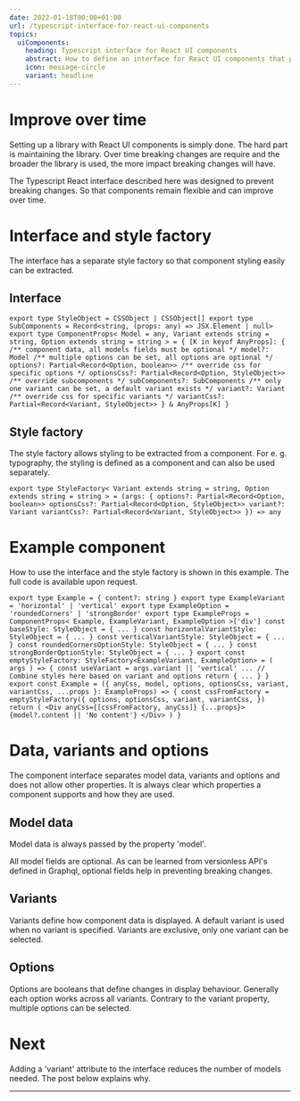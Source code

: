 ```yaml
---
date: 2022-01-18T00:00+01:00
url: /typescript-interface-for-react-ui-components
topics:
  uiComponents:
    heading: Typescript interface for React UI components
    abstract: How to define an interface for React UI components that prevents breaking changes.
    icon: message-circle
    variant: headline
---
```

# Improve over time

Setting up a library with React UI components is simply done. The hard part is maintaining the library. Over time breaking changes are require and the broader the library is used, the more impact breaking changes will have.

The Typescript React interface described here was designed to prevent breaking changes. So that components remain flexible and can improve over time.

# Interface and style factory

The interface has a separate style factory so that component styling easily can be extracted.

## Interface

`export type StyleObject = CSSObject | CSSObject[] export type SubComponents = Record<string, (props: any) => JSX.Element | null> export type ComponentProps< Model = any, Variant extends string = string, Option extends string = string > = { [K in keyof AnyProps]: { /** component data, all models fields must be optional */ model?: Model /** multiple options can be set, all options are optional */ options?: Partial<Record<Option, boolean>> /** override css for specific options */ optionsCss?: Partial<Record<Option, StyleObject>> /** override subcomponents */ subComponents?: SubComponents /** only one variant can be set, a default variant exists */ variant?: Variant /** override css for specific variants */ variantCss?: Partial<Record<Variant, StyleObject>> } & AnyProps[K] }`

## Style factory

The style factory allows styling to be extracted from a component. For e. g. typography, the styling is defined as a component and can also be used separately.

`export type StyleFactory< Variant extends string = string, Option extends string = string > = (args: { options?: Partial<Record<Option, boolean>> optionsCss?: Partial<Record<Option, StyleObject>> variant?: Variant variantCss?: Partial<Record<Variant, StyleObject>> }) => any`

# Example component

How to use the interface and the style factory is shown in this example. The full code is available upon request.

`export type Example = { content?: string } export type ExampleVariant = 'horizontal' | 'vertical' export type ExampleOption = 'roundedCorners' | 'strongBorder' export type ExampleProps = ComponentProps< Example, ExampleVariant, ExampleOption >['div'] const baseStyle: StyleObject = { ... } const horizontalVariantStyle: StyleObject = { ... } const verticalVariantStyle: StyleObject = { ... } const roundedCornersOptionStyle: StyleObject = { ... } const strongBorderOptionStyle: StyleObject = { ... } export const emptyStyleFactory: StyleFactory<ExampleVariant, ExampleOption> = ( args ) => { const useVariant = args.variant || 'vertical' ... // Combine styles here based on variant and options return { ... } } export const Example = ({ anyCss, model, options, optionsCss, variant, variantCss, ...props }: ExampleProps) => { const cssFromFactory = emptyStyleFactory({ options, optionsCss, variant, variantCss, }) return ( <Div anyCss={[cssFromFactory, anyCss]} {...props}> {model?.content || 'No content'} </Div> ) }`

# Data, variants and options

The component interface separates model data, variants and options and does not allow other properties. It is always clear which properties a component supports and how they are used. 

## Model data

Model data is always passed by the property 'model'.

All model fields are optional. As can be learned from versionless API's defined in Graphql, optional fields help in preventing breaking changes.

## Variants

Variants define how component data is displayed. A default variant is used when no variant is specified. Variants are exclusive, only one variant can be selected.

## Options

Options are booleans that define changes in display behaviour. Generally each option works across all variants. Contrary to the variant property, multiple options can be selected.

# Next

Adding a 'variant' attribute to the interface reduces the number of models needed. The post below explains why.

---
